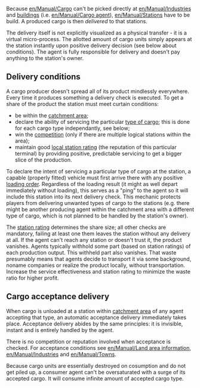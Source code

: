{{en/Manual/Navigation}}

Because [[en/Manual/Cargo]] can't be picked directly at [[en/Manual/Industries]] and [[en/Archive/Manual/Building|buildings]] (i.e. [[en/Manual/Cargo agent]]), [[en/Manual/Stations]] have to be build. A produced cargo is then ''delivered'' to that stations.

The delivery itself is not explicitly visualized as a physical transfer - it is a virtual micro-process. The allotted amount of cargo units simply appears at the station instantly upon positive delivery decision (see below about conditions). The agent is fully responsible for delivery and doesn't pay anything to the station's owner.

==Delivery conditions==

A cargo producer doesn't spread all of its product mindlessly everywhere. Every time it produces something a delivery check is executed. To get a share of the product the station must meet curtain conditions:

* be within the [[en/Manual/Catchment area#production-catchment-area|catchment area]];
* declare the ability of servicing the particular [[:Category:en/Cargo|type of cargo]]; this is done for each cargo type independantly, see below;
* win the [[en/Manual/Game Mechanics/Main Page#cargo-delivery-to-stations|competition]] (only if there are multiple logical stations within the area);
* maintain good [[en/Manual/Game Mechanics/Main Page#station-rating|local station rating]] (the reputation of this particular terminal) by providing positive, predictable servicing to get a bigger slice of the production.

To declare the intent of servicing a particular type of cargo at the station, a capable (properly fitted) vehicle must first arrive there with any positive [[en/Manual/Orders#loading-options|loading order]]. Regardless of the loading result (it might as well depart immediately without loading), this serves as a "ping" to the agent so it will include this station into its next delivery check. This mechanic protects players from delivering unwanted types of cargo to the stations (e.g. there might be another producing agent within the catchment area with a different type of cargo, which is not planned to be handled by the station's owner).

The [[en/Manual/Game Mechanics/Main Page#station-rating|station rating]] determines the share size; all other checks are mandatory, failing at least one them leaves the station without any delivery at all. If the agent can't reach any station or doesn't trust it, the product vanishes. Agents typically withhold some part (based on station ratings) of each production output. This withheld part also vanishes. That waste presumably means that agents decide to transport it via some background, noname companies or realize the product locally, without transportation. Increase the service effectiveness and station rating to minimize the waste ratio for higher profit.

==Cargo acceptance delivery==

When cargo is unloaded at a station within [[en/Manual/Catchment area#cargo-acceptance-area-of-stations|catchment area]] of any agent accepting that type, an automatic acceptance delivery immediately takes place. Acceptance delivery abides by the same principles: it is invisible, instant and is entirely handled by the agent.

There is no competition or reputation involved when acceptance is checked. For acceptance conditions see [[en/Manual/Land area information]], [[en/Manual/Industries]] and [[en/Manual/Towns]].

Because cargo units are essentially destroyed on cosumption and do not get piled up, a consumer agent can't be oversaturated with a surge of its accepted cargo. It will consume infinite amount of accepted cargo type.